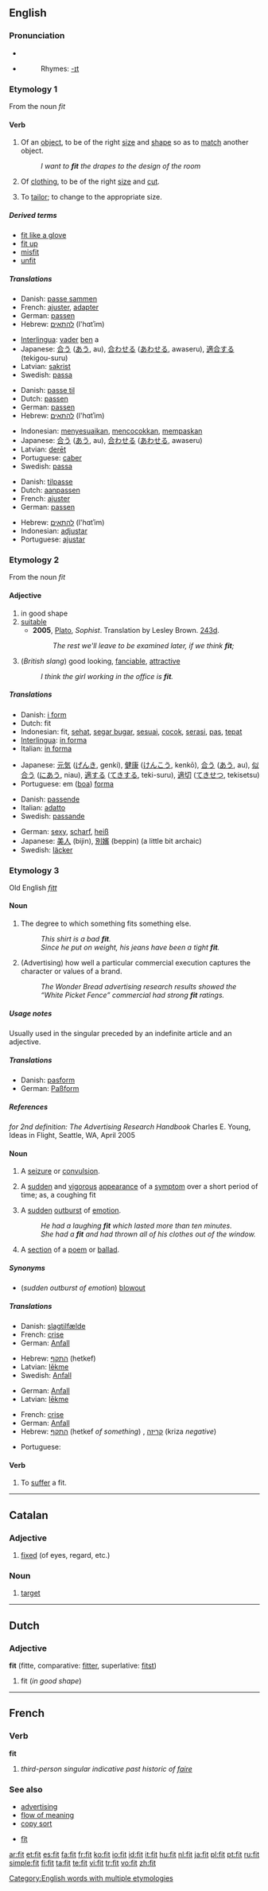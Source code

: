 {{see|fît}}
==English==

{{rank|spot|wonderful|shook|944|fit|distribute|ordinary|forms}}

===Pronunciation===
*{{IPA|/fɪt/}}
*{{audio|en-us-fit.ogg|Audio (US)}}
*:Rhymes: [[Rhymes:English:-ɪt|-ɪt]]

===Etymology 1===
From the noun ''fit''

====Verb====
{{en-verb|fits|fitting|'''[[fitted]] '''or''' [[fit]]'''|'''[[fitted]]''' or '''[[fit]]'''}}

# {{intransitive}} Of an [[object]], to be of the right [[size]] and [[shape]] so as to [[match]] another object.
#: ''I want to '''fit''' the drapes to the design of the room''
# {{intransitive}} Of [[clothing]], to be of the right [[size]] and [[cut]].
# {{transitive}} To [[tailor]]; to change to the appropriate size.

=====Derived terms=====
*[[fit like a glove]]
*[[fit up]]
*[[misfit]]
*[[unfit]]

=====Translations=====
{{trans-top|Of an object, to match another object}}
*Danish: [[passe sammen]]
*French: [[ajuster]], [[adapter]]
*German: [[passen]]
*Hebrew: [[להתאים]] (l'hɑtʾim)
{{trans-mid}}
*[[Interlingua]]: [[vader]] [[ben]] a
*Japanese: [[合う]] ([[あう]], au), [[合わせる]] ([[あわせる]], awaseru), [[適合]][[する]] (tekigou-suru)
*Latvian: [[sakrist]]
*Swedish: [[passa]]
{{trans-bottom}}

{{trans-top|Of clothing, to have right size and cut}}
*Danish: [[passe til]]
*Dutch: [[passen]]
*German: [[passen]]
*Hebrew: [[להתאים]] (l'hɑtʾim)
{{trans-mid}}
*Indonesian: [[sesuai|menyesuaikan]], [[cocok|mencocokkan]], [[pas|mempaskan]]
*Japanese: [[合う]] ([[あう]], au), [[合わせる]] ([[あわせる]], awaseru)
*Latvian: [[derēt]]
*Portuguese: [[caber]]
*Swedish: [[passa]]
{{trans-bottom}}

{{trans-top|to tailor}}
*Danish: [[tilpasse]]
*Dutch: [[aanpassen]]
*French: [[ajuster]]
*German: [[passen]]
{{trans-mid}}
*Hebrew: [[להתאים]] (l'hɑtʾim)
*Indonesian: [[adjustar]]
*Portuguese: [[ajustar]]
{{trans-bottom}}

===Etymology 2===
From the noun ''fit''

====Adjective====
{{en-adj|fitt|er}}

# in good shape
# [[suitable]]
#* '''2005''', [[w:Plato|Plato]], ''Sophist''.  Translation by Lesley Brown. [[w:Stephanus pagination|243d]].
#*: ''The rest we'll leave to be examined later, if we think '''fit''';''
# (''British slang'') good looking, [[fanciable]], [[attractive]]
#: ''I think the girl working in the office is '''fit'''.''

=====Translations=====
{{trans-top|in good shape}}
*Danish: [[i form]]
*Dutch: fit
*Indonesian: fit, [[sehat]], [[segar bugar]], [[sesuai]], [[cocok]], [[serasi]], [[pas]], [[tepat]]
*[[Interlingua]]: [[in forma]]
*Italian: [[in forma]]
{{trans-mid}}
*Japanese: [[元気]] ([[げんき]], genki), [[健康]] ([[けんこう]], kenkō), [[合う]] ([[あう]], au), [[似合う]] ([[にあう]], niau), [[適する]] ([[てきする]], teki-suru), [[適切]] ([[てきせつ]], tekisetsu)
*Portuguese: em ([[boa]]) [[forma]]
{{trans-bottom}}

{{trans-top|suitable}}
*Danish: [[passende]]
*Italian: [[adatto]]
*Swedish: [[passande]]
{{trans-mid}}
{{trans-bottom}}

{{trans-top|good-looking female}}
*German: [[sexy]], [[scharf]], [[heiß]]
*Japanese: [[美人]] (bijin), [[別嬪]] (beppin) (a little bit archaic)
*Swedish: [[läcker]]
{{trans-mid}}
{{trans-bottom}}

===Etymology 3===
Old English ''[[fitt]]''

====Noun====
{{en-noun}}

# The degree to which something fits something else.
#:''This shirt is a bad '''fit'''.''
#:''Since he put on weight, his jeans have been a tight '''fit'''.''
# (Advertising) how well a particular commercial execution captures the character or values of a brand.
#:''The Wonder Bread advertising research results showed the “White Picket Fence” commercial had strong '''fit''' ratings.''

=====Usage notes=====
Usually used in the singular preceded by an indefinite article and an adjective.

=====Translations=====
{{trans-top|degree to which something fits}}
*Danish: [[pasform]] {{c}}
*German: [[Paßform]] {{f}}
{{trans-mid}}
{{trans-bottom}}

=====References=====
''for 2nd definition: The Advertising Research Handbook'' Charles E. Young, Ideas in Flight, Seattle, WA, April 2005

====Noun====
{{en-noun}}

# {{medicine}} A [[seizure]] or [[convulsion]].
# {{medicine}} A [[sudden]] and [[vigorous]] [[appearance]] of a [[symptom]] over a short period of time; as, a coughing fit
# A [[sudden]] [[outburst]] of [[emotion]].
#:''He had a laughing '''fit''' which lasted more than ten minutes.''
#:''She had a '''fit''' and had thrown all of his clothes out of the window.''
# {{archaic}} A [[section]] of a [[poem]] or [[ballad]].

=====Synonyms=====
* (''sudden outburst of emotion'') [[blowout]]

=====Translations=====
{{trans-top|seizure}}
*Danish: [[slagtilfælde]] {{n}}
*French: [[crise]] {{f}}
*German: [[Anfall]] {{m}}
{{trans-mid}}
*Hebrew: [[התקף]] (hetkef) {{m}}
*Latvian: [[lēkme]]
*Swedish: [[Anfall]]
{{trans-bottom}}

{{trans-top|sudden and vigorous appearance of a symptom}}
*German: [[Anfall]] {{m}}
*Latvian: [[lēkme]]
{{trans-bottom}}

{{trans-top|sudden outburst of emotion}}
*French: [[crise]] {{f}}
*German: [[Anfall]] {{m}}
*Hebrew: [[התקף]] (hetkef ''of something'') {{m}}, [[קריזה]] (kriza ''negative'') {{f}}
{{trans-mid}}
*Portuguese: {{t-|pt|crise|f}}
{{trans-bottom}}

====Verb====
{{en-verb|fit|t|ed}}

# {{intransitive}} {{medicine}} To [[suffer]] a fit.

[[Category:English words with multiple etymologies]]

----

==Catalan==

===Adjective===
{{ca-adj|f=fita|mpl=fits|fpl=fites}}

# [[fixed]] (of eyes, regard, etc.)

=== Noun ===
{{ca-noun-m|pl=fits}}

# [[target]]

----

==Dutch==

===Adjective===
'''fit''' (fitte, comparative: [[fitter]], superlative: [[fitst]])

# fit (''in good shape'')

----

==French==

===Verb===
'''fit'''

# ''third-person singular indicative past historic of [[faire]]''

===See also===
*[[w:advertising|advertising]]
*[[flow of meaning]]
*[[copy sort]]

*[[fît]]

[[ar:fit]]
[[et:fit]]
[[es:fit]]
[[fa:fit]]
[[fr:fit]]
[[ko:fit]]
[[io:fit]]
[[id:fit]]
[[it:fit]]
[[hu:fit]]
[[nl:fit]]
[[ja:fit]]
[[pl:fit]]
[[pt:fit]]
[[ru:fit]]
[[simple:fit]]
[[fi:fit]]
[[ta:fit]]
[[te:fit]]
[[vi:fit]]
[[tr:fit]]
[[vo:fit]]
[[zh:fit]]